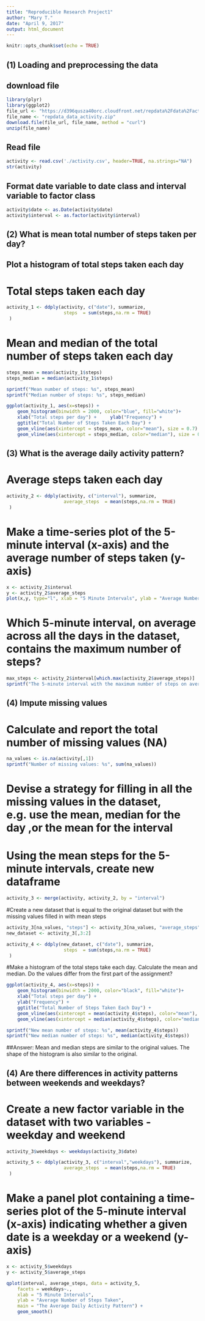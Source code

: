 ---
title: "Reproducible Research Project1"
author: "Mary T."
date: "April 9, 2017"
output: html_document
---

```{r setup, include=FALSE}
knitr::opts_chunk$set(echo = TRUE)
```

## (1) Loading and preprocessing the data
## download file
```{r}
library(plyr)
library(ggplot2)
file_url <- "https://d396qusza40orc.cloudfront.net/repdata%2Fdata%2Factivity.zip"
file_name <- "repdata_data_activity.zip"
download.file(file_url, file_name, method = "curl")
unzip(file_name)

```
## Read file
```{r}
activity <- read.csv('./activity.csv', header=TRUE, na.strings="NA")
str(activity)
```

## Format date variable to date class and interval variable to factor class
```{r}
activity$date <- as.Date(activity$date)
activity$interval <- as.factor(activity$interval)
```
## (2) What is mean total number of steps taken per day?
## Plot a histogram of total steps taken each day

# Total steps taken each day
```{r}
activity_1 <- ddply(activity, c("date"), summarize,
                     steps  = sum(steps,na.rm = TRUE)
 )
```
# Mean and median of the total number of steps taken each day
```{r}
steps_mean = mean(activity_1$steps)
steps_median = median(activity_1$steps)

sprintf("Mean number of steps: %s", steps_mean)
sprintf("Median number of steps: %s", steps_median)
```
```{r}
ggplot(activity_1, aes(x=steps)) + 
    geom_histogram(binwidth = 2000, color="blue", fill="white")+
    xlab("Total steps per day") +     ylab("Frequency") +
    ggtitle("Total Number of Steps Taken Each Day") +
    geom_vline(aes(xintercept = steps_mean, color="mean"), size = 0.7) +
    geom_vline(aes(xintercept = steps_median, color="median"), size = 0.7)
```


## (3) What is the average daily activity pattern?
# Average steps taken each day
```{r}
activity_2 <- ddply(activity, c("interval"), summarize,
                     average_steps  = mean(steps,na.rm = TRUE)
 )
```
# Make a time-series plot of the 5-minute interval (x-axis) and the average number of steps taken (y-axis)
```{r}
x <- activity_2$interval
y <- activity_2$average_steps
plot(x,y, type="l", xlab = "5 Minute Intervals", ylab = "Average Number of Steps Taken", main = "The Average Daily Activity Pattern", col="blue")
```
# Which 5-minute interval, on average across all the days in the dataset, contains the maximum number of steps?
```{r}
max_steps <- activity_2$interval[which.max(activity_2$average_steps)]
sprintf("The 5-minute interval with the maximum number of steps on average is: %s", max_steps)
```
## (4) Impute missing values
# Calculate and report the total number of missing values (NA)
```{r}
na_values <- is.na(activity[,1])
sprintf("Number of missing values: %s", sum(na_values))
```
# Devise a strategy for filling in all the missing values in the dataset, e.g. use the mean, median for the day ,or the mean for the interval
# Using the mean steps for the 5-minute intervals, create new dataframe 
```{r}
activity_3 <- merge(activity, activity_2, by = "interval")
```
#Create a new dataset that is equal to the original dataset but with the missing values filled in with mean steps
```{r}
activity_3[na_values, "steps"] <- activity_3[na_values, "average_steps"]
new_dataset <- activity_3[,3:2]

activity_4 <- ddply(new_dataset, c("date"), summarize,
                     steps  = sum(steps,na.rm = TRUE)
 )
```
#Make a histogram of the total steps take each day. Calculate the mean and median. Do the values differ from the first part of the assignment?
```{r}
ggplot(activity_4, aes(x=steps)) + 
    geom_histogram(binwidth = 2000, color="black", fill="white")+
    xlab("Total steps per day") +     
    ylab("Frequency") +
    ggtitle("Total Number of Steps Taken Each Day") +
    geom_vline(aes(xintercept = mean(activity_4$steps), color="mean"), size = 1.0) +
    geom_vline(aes(xintercept = median(activity_4$steps), color="median"), size = 1.0)
```
```{r}
sprintf("New mean number of steps: %s", mean(activity_4$steps))
sprintf("New median number of steps: %s", median(activity_4$steps))
```
##Answer: Mean and median steps are similar to the original values. The shape of the histogram is also similar to the original.


## (4) Are there differences in activity patterns between weekends and weekdays?
# Create a new factor variable in the dataset with two variables - weekday and weekend
```{r}
activity_3$weekdays <- weekdays(activity_3$date)

activity_5 <- ddply(activity_3, c("interval","weekdays"), summarize,
                     average_steps  = mean(steps,na.rm = TRUE)
 )
```
# Make a panel plot containing a time-series plot of the 5-minute interval (x-axis) indicating whether a given date is a weekday or a weekend (y-axis)
```{r}
x <- activity_5$weekdays
y <- activity_5$average_steps

qplot(interval, average_steps, data = activity_5, 
	facets = weekdays~., 
	xlab = "5 Minute Intervals", 
	ylab = "Average Number of Steps Taken", 
	main = "The Average Daily Activity Pattern") +
	geom_smooth()
```






